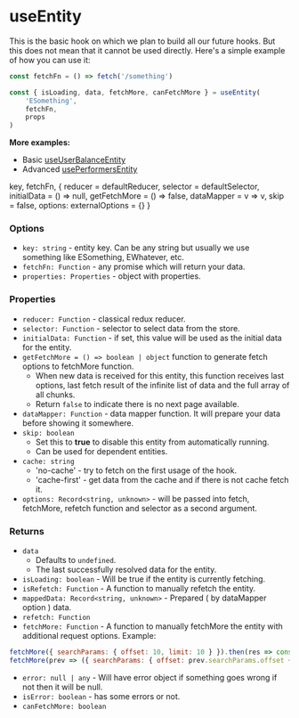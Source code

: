 
<Meta title="Hooks/useEntity"/>

# useEntity

This is the basic hook on which we plan to build all our future hooks. But this does not mean that it cannot be used directly. Here's a simple example of how you can use it:

```js
const fetchFn = () => fetch('/something')

const { isLoading, data, fetchMore, canFetchMore } = useEntity(
    'ESomething',
    fetchFn,
    props
)
```

**More examples:**
* Basic [useUserBalanceEntity](/?path=/docs/entities-userbalance--default-story)
* Advanced [usePerformersEntity](/?path=/docs/entities-messengerthreads--default-story)


key,
    fetchFn,
    {
        reducer = defaultReducer,
        selector = defaultSelector,
        initialData = () => null,
        getFetchMore = () => false,
        dataMapper = v => v,
        skip = false,
        options: externalOptions = {}
    }

### Options
* `key: string` - entity key. Can be any string but usually we use something like ESomething, EWhatever, etc.
* `fetchFn: Function` - any promise which will return your data.
* `properties: Properties` - object with properties.


### Properties
* `reducer: Function` - classical redux reducer.
* `selector: Function` - selector to select data from the store.
* `initialData: Function` - if set, this value will be used as the initial data for the entity.
* `getFetchMore = () => boolean | object` function to generate fetch options to fetchMore function.
    * When new data is received for this entity, this function receives last options, last fetch result of the infinite list of data and the full array of all chunks.
    * Return `false` to indicate there is no next page available.
* `dataMapper: Function` - data mapper function. It will prepare your data before showing it somewhere.
* `skip: boolean`
    * Set this to **true** to disable this entity from automatically running.
    * Can be used for dependent entities.
* `cache: string`
    * 'no-cache' - try to fetch on the first usage of the hook.
    * 'cache-first' - get data from the cache and if there is not cache fetch it.
* `options: Record<string, unknown>` - will be passed into fetch, fetchMore, refetch  function and selector as a second argument.

### Returns

* `data`
    * Defaults to `undefined`.
    * The last successfully resolved data for the entity.
* `isLoading: boolean` - Will be true if the entity is currently fetching.
* `isRefetch: Function` - A function to manually refetch the entity.
* `mappedData: Record<string, unknown>` - Prepared ( by dataMapper option ) data.
* `refetch: Function`
* `fetchMore: Function` - A function to manually fetchMore the entity with additional request options. Example:
```js
fetchMore({ searchParams: { offset: 10, limit: 10 } }).then(res => console.log)
fetchMore(prev => ({ searchParams: { offset: prev.searchParams.offset + 10, limit: 10 } })).then(res => console.log)
```
* `error: null | any` - Will have error object if something goes wrong if not then it will be null.
* `isError: boolean` - has some errors or not.
* `canFetchMore: boolean`
